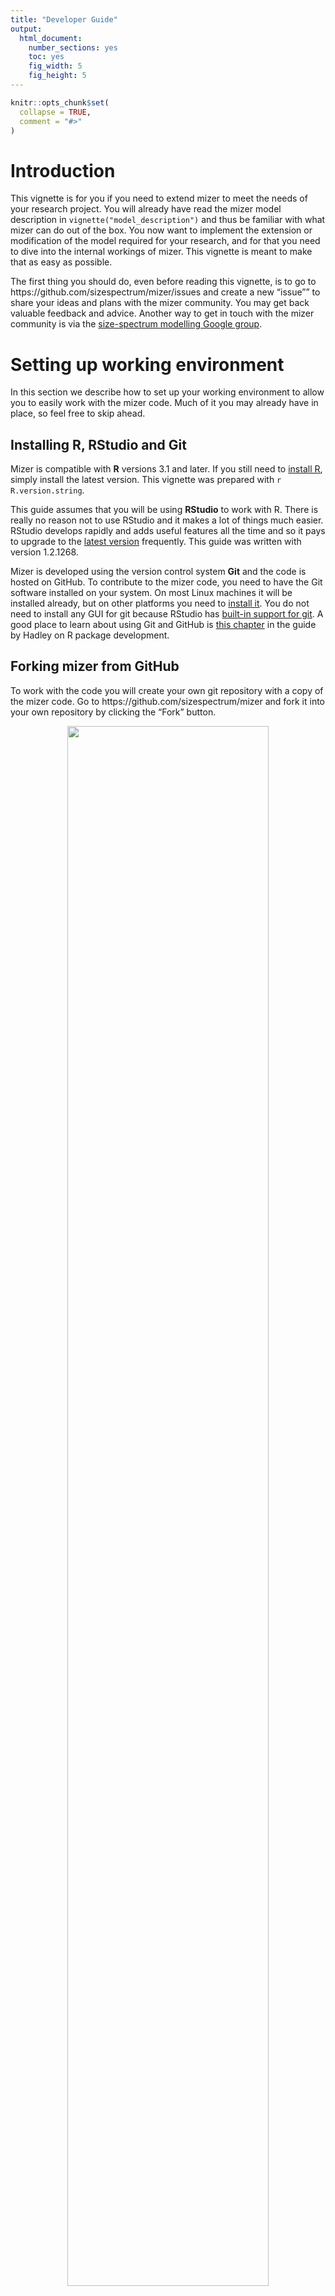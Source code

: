 ```yaml
---
title: "Developer Guide"
output:
  html_document:
    number_sections: yes
    toc: yes
    fig_width: 5
    fig_height: 5
---
```


```r
knitr::opts_chunk$set(
  collapse = TRUE,
  comment = "#>"
)
```

# Introduction

This vignette is for you if you need to extend mizer 
to meet the needs of your research project. 
You will already have read the mizer model description in
`vignette("model_description")`
and thus be familiar with what mizer can do out of the box.
You now want to implement the extension or modification of the
model required for your research, and for that you need to dive into 
the internal workings of mizer. This vignette is meant to make
that as easy as possible.

The first thing you should do, even before reading this vignette, is to
go to https://github.com/sizespectrum/mizer/issues and create a new "issue""
to share your ideas and plans with the mizer community. You may get back 
valuable feedback and advice. Another way to get in touch with the
mizer community is via the [size-spectrum modelling Google group](https://groups.google.com/forum/#!forum/size-spectrum-models).


# Setting up working environment
In this section we describe how to set up your working environment
to allow you to easily work with the mizer code. Much of it you
may already have in place, so feel free to skip ahead.

## Installing R, RStudio and Git

Mizer is compatible with __R__ versions 3.1 and later.
If you still need to [install R](https://cran.r-project.org/), simply install 
the latest version. This vignette was prepared with
`r R.version.string`.

This guide assumes that you will be using __RStudio__ to work with R. There is
really no reason not to use RStudio and it makes a lot of things much easier.
RStudio develops rapidly and adds useful features all the time and so it pays 
to upgrade to the [latest version](https://www.rstudio.com/products/rstudio/download/preview/) 
frequently. This guide was written with version 1.2.1268.

Mizer is developed using the version control system __Git__ and the code is hosted
on GitHub. To contribute to the mizer code, you need to have the Git software
installed on your system. On most Linux machines it will be installed already,
but on other platforms you need to
[install it](http://happygitwithr.com/install-git.html). You do not need to install
any GUI for git because RStudio has 
[built-in support for git](https://support.rstudio.com/hc/en-us/articles/200532077-Version-Control-with-Git-and-SVN). 
A good place to learn about using Git and GitHub is 
[this chapter](http://r-pkgs.had.co.nz/git.html) 
in the guide by Hadley on R package development.

## Forking mizer from GitHub

To work with the code you will create your own git repository with a copy of the mizer code. Go to https://github.com/sizespectrum/mizer and fork it into your own repository by clicking the "Fork" button.

<center>
![](images/fork.png){width=80%}
</center>

You will be prompted to log in to GitHub. If you do not yet have an account, 
you need to create one for yourself.

Once you have your own fork of the mizer repository, you create a local copy on
whichever machine you work on. You can do this from within RStudio. For this you
click on the "Project" drop-down and then select "New Project...".

<center>
![](images/new_project.png){width=80%}
</center>

This will bring up a dialog box where you select "Version Control".
<center>
![](images/version_control.png){width=50%}
</center>

Provided you have Git installed and RStudio was able to find it you can then
choose "Git" on the next dialog box.

<center>
![](images/git.png){width=50%}
</center>

If the Git option is not showing, the you need to troubleshoot, and perhaps
https://happygitwithr.com/rstudio-see-git.html helps.

In the next dialog box you let RStudio know where to find your fork.
<center>
![](images/repository.png){width=50%}
</center>

To find the correct repository URL you go back to GitHub to the front page of 
the repository that was created when you forked the official mizer repository.
There you will find a "Clone or download" button which when clicked will
reveal the repository URL. Make sure that you are on the page of your fork of
the repository. The URL should contain your GitHub username.
<center>
![](images/repro_url.png){width=80%}
</center>

You can copy that to the clipboard by pressing the
button next to the URL and then paste it back into the RStudio dialog box.
In that dialog box you can also change where RStudio stores the repository on
your machine. Choose anywhere convenient. Then click "Create Project".


## Setting up RStudio developer tools

To work with R packages as a developer, you will need to
[install additional tools](https://support.rstudio.com/hc/en-us/articles/200486498-Package-Development-Prerequisites). 

Once you have these tools in place, you should install the devtools and roxygen2 packages with
```r
install.packages(c("devtools", "roxygen2"))
```

You are now all set to develop R packages, and 
[RStudio makes this extra easy](https://support.rstudio.com/hc/en-us/articles/200486488-Developing-Packages-with-RStudio). There is even a cheat sheet "Package Development with devtools" accessible from the Help menu in RStudio.

To set things up, click on Build -> More -> Configure Build Tools.

<center>
![](images/build_tools.png)
</center>

In the resulting dialog box, tick the checkboxes "Use devtools package functions if available" and "Generate documentation with roxygen" and then click on "Configure".

<center>
![](images/roxygen.png){width=50%}
</center>

This will open another dialog box where you tick "Install and Restart".

<center>
![](images/tick.png){width=40%}
</center>

Hit "OK". While you are on the Project Options dialog box, click on
"Code Editing" and then check "Insert spaces for tabs" and set "Tab width"
to 4, because that is the convention the mizer code follows.

<center>
![](images/tabs.png){width=50%}
</center>

## Installing mizer
You are now ready to install the mizer package using the development code from
GitHub. First you should do this with the command
```r
devtools::install_github("sizespectrum/mizer")
```
This will automatically also install all the other packages that mizer depends
on. However this uses the version of the code in the official mizer repository
on GitHub, not your local copy of the code. Once you have made changes to your
local code, you will want to install mizer using that code. To do this 
go to the "Build" tab in RStudio and click on "Install and Restart" or
alternatively use the keyboard shortcut Ctrl+Shift+B.
<center>
![](images/build.png)
</center>

You can watch the progress in the "Build" tab. Once the build has completed, you will see that in the console RStudio automatically runs
```r
library(mizer)
```
to load you freshly built mizer package. 
You will want to click "Install and Restart" whenever you have changed your
local code.

# Working with git

You will be making your code changes in your fork of the mizer code (we are
using the so-called Fork & Pull model). From time to time you will want to
interact with the main mizer repository in two ways:

1. You will want to contribute some of your code back to the mizer project, so
that it benefits others and also so that it gets automatically included in
future releases.

2. You will want to be able to merge new developments made in mizer by others
into your code base.

This interaction is made possible with git and GitHub. 

It initially takes a bit
of effort to get the hang of how this works. Therefore here we will take you
through a little exercise that will see you create a feature branch, make a
change to a mizer file, commit that file and push it to GitHub, and then make a
pull request to contribute the change back to the core mizer code. The change
that you will be making consists of adding your name to the list of people who
have set up a fork of mizer.

We assume that you have checked out your mizer fork to your local computer
as described in the section [Forking mizer from GitHub](#forking-mizer-from-github).

## Creating a branch
At this point you will be on the "master" branch of your repository. The code
in this branch of your repository is a perfect copy of the code in the master
branch of the main mizer repository at https://github.com/sizespectrum/mizer.
You should always keep it that way and not commit any changes to this branch.

You should do all our development work in branches that have been branched off
from the master branch. When you start working on a feature or on a bug fix, start a new branch with a
name suggestive of the feature or fix. In this example, where you will be adding
your info to the list of people who have set up a fork of mizer, let's call the
branch "add_my_info".

To create the new branch, first make sure you have selected the master branch
on the "Switch branch" dropdown in RStudio Git panel and then click the button
to the left of that dropdown.
<center>
![](images/new_branch_button.png){width=30%}
</center>

In the dialog box enter the name for your new branch: "add_my_info". Leave 
the remote as "origin" and make sure the "Sync branch with remote" checkbox is
ticked. This means that the new branch will be created not only on your local
repository but also on your GitHub repository. Click "Create". You are now on
a new branch in your repository, but so far this branch contains only exactly
the same content as the master branch that you have branched off from.

## Editing a file

Next you will make an edit to a file. In the "Files" tab in RStudio, navigate
to the "vignette" subdirectory and click on the name "developer_vignette.Rmd".
That will open that file in the Source editor pane. That file is the source
file for this developer guide, written in [RMarkdown](https://rmarkdown.rstudio.com/) format.

A good way to navigate within files is to use the document outline which will
be displayed when you hit the right-most icon on the editor pane toolbar.
<center>
![](images/outline.png){width=30%}
</center>

You will find the subheading "People with a mizer fork" towards the bottom of
the outline. Clicking on it will move to the corresponding section of the file.
You can now add another bullet point with your name and interests. 

This is an RMarkdown file, so you can compile it by clicking on the "Knit"
button on the editor toolbar. This will also save your changes to the disk.
After a short while the resulting html file will be displayed in an RStudio
viewer which will allow you to check the formatting of your bullet point.

If you had made changes to the actual R code of mizer, then you would of course
also rebuild mizer from that new code by clicking "Install and Restart" on
the "Build" pane of RStudio to test it, and would in particular run the
automated unit tests by hitting Ctrl+Shift+T.

## Commiting your changes

So far you have only saved your changes to your local disc, but have not yet
committed it to your local repository. To do that you click on the "Commit"
button on the toolbar in the "Git" pane in RStudio:
<center>
![](images/commit_button.png){width=40%}
</center>

This will pop up a screen like the following:
<center>
![](images/commit.png){width=70%}
</center>

The blue M to the left of the file vignettes/developer_vignette.Rmd indicates 
that this file has been modified on your hard disc. The files with the question
mark are files that are in the project directory but not part of the repository.
You now tick the file that you want to commit to the repository. In the above
screenshot the file vignettes/developer_vignette.Rmd has already been selected
and as a consequence, the lower half of the pop-up window shows the modifications
that have been made in the file. You should see your additions in green.

At the top right of the pop-up window you enter the commit message that will
allow you and others later to understand the purpose of this commit. It is
really useful to put a meaningful message here. The first time you make a commit
to a new branch, you may want to write an extended commit message that explains
what the new branch is for.

When you are happy with everything, hit the "Commit" button. Now your changes
are forever saved in the history of your local repository.

## Pushing and pulling

So far you have only committed your changes to the local repository on your
computer. The changes have not yet been synchronised with your repository on
GitHub. To do that, you click on the "Push" button on the toolbar of
the "Git" pane, the one that looks like an up arrow. A window will pop up that
will confirm if that push worked alright. You can then close that window.

It may be that you have several computers on which you work an you can have a
local repository on every one of them. In that scenario, it may be that you 
have pushed changes onto your GitHub repository from another computer. You will
then not be able to push your new changes from your current computer until you have
pulled those changes onto your current computer. You do that by hitting the
"Pull" button that looks like a down arrow right next to the "Push" button.
That will incorporate any changes from GitHub into your local repository and
this will generally go smoothly. Only in the case where you have edited the 
same lines of the same file on different machines can you run into conflicts
that git can not resolve automatically. In order to avoid such conflicts,
you should pull and push frequently.

After you have pushed your changes, you will be able to see them also on GitHub.
If you go to the home page of your GitHub repository you will see a comment
that you made a commit a little while ago.


## Making a pull request

Once a feature is developed and tested, you will want to merge it into the master
branch of the upstream repository at https://github.com/sizespectrum/mizer. 
You can however not push your changes directly to that repository. Instead you
create a HitHub pull request. 
This will then get a code review from another mizer developer before one of the
developers with write access to the main repository merges your changes.

Due to this extra code review before any changes are integrated into the core
mizer code, you do not have to be hesitant with making pull requests. In case
there is anything wrong with your changes, you will get friendly feedback from
other developers. You can then make more changes and commit them to the same
branch and your pull request will automatically get updated.

The pull request is easy to create using the github web interface:

1. Go to the home page of your forked repository on Github
2. Select the branch via the "Branch" drop-down.
3. Click the "New pull request" button next to that drop-down.

Go ahead an create a pull request for your "add_my_info" branch.

Once your pull request has been reviewed and accepted by a developer and your
changes have thus been merged into the upstream master branch, you can
delete your development branch. There is a delete button on github to delete a
branch (for example on the page listing all your branches). You also need to
delete the branch separately in your local repository by issuing
```
git branch -d add_my_info
```
from the terminal, where `add_my_info' is the name of the development branch. 
In addition you may want to tell your local repository that the
remote branch has disappeared as well:
```
git remote prune origin
```
Otherwise it will stay in RStudio's list of remote branches.

## Merging from upstream

Once your pull request, or any pull request by anyone else with a mizer fork, has been merged into the upstream repository, the master
branch in your fork is no longer in sync with the upstream master branch.
So you will want to merge those upstream changes into our master branch.
To do that you can use the "Terminal" pane in RStudio, where you execute the
following git commands:
```
git fetch upstream
git checkout master
git merge upstream/master
```
Again, unless you locally changed the same line in the same file that someone
else changed in the upstream repository, the merging will be automatic.
You should then push the merged master branch back to your GitHub repository
with the "Push" button.

If you get an error when attempting to fetch from upstream then the upstream
repository may not yet have been set for your repository. You can check with
```
git remote -v
```
If that does not list an upstream, then execute the command
```
git remote add upstream https://github.com/sizespectrum/mizer.git
```
and then try the above again.

The first time you go through all the above steps, you will think that you will
never grow to like git. What a lot of fuss. What a circuitous route for your 
change to make it into the master branch of your GithHub repository:

1. from your editor to your harddrive
2. from your harddrive into your development branch in your local repository via Commit
3. from you local repository to your GitHub repository via Push
4. from your GitHub repository to the main mizer repository via Pull Request
5. from the main mizer repository to you local master branch via merge
6. from your local master branch to the master branch of your GitHub repository via Push

But this is the best system software developers have come up with to allow
many people to collaborate on the same code.

You may have more than one development branch because you may be working on
several features at the same time or some of your features are still waiting
to have their pull request merged. In that case,
after merging the upstream changes into our master branch, you may also want to
merge them from your master branch into some of your development branches. For
that you just go to the development branch and do
```
git merge master
```

# Contributor guidelines

## Coding style
[Google's R Style Guide](https://google.github.io/styleguide/Rguide.xml)

[The tidyverse style guide](http://style.tidyverse.org/)

## Always write tests for your code
We use [testthat](http://testthat.r-lib.org/) and
[shinytest](https://rstudio.github.io/shinytest/articles/shinytest.html).
The test are in the directory `tests/testthat`. 

Some tests compare the results of calculations to the results the code gave in
the past, using the `testthat::expect_known_value()` test. The past values are stored in
tests/testthat/values. If one of the tests gives a value that is different from
the stored value, then the test throws an error *and* overwrites the stored
value with the new result. The second time the test is run, it then no longer
fails. Luckily the original values will still be in the git repository. So after
you think you have fixed the error that led to the wrong result, you should
revert to the old stored values before re-running the test. Reverting to the old
stored values is easy: Just go to the Git tab in RStudio, select the changed
files in `tests/testthat/values` (select, not tick), then right-click and choose
Revert.

When a plot has changed, the error message from `testthat::expect_known_value()`
is not particularly useful, because it compares two ggplot objects. In this 
case you should carefully compare the plots by eye. To view the old plot you 
have to first revert the file in `tests/testthat/values` and then load the plot
from that file with `readRDS("tests/testthat/values/name_of_plot_function")`.

It may be that the change in the result of a calculation is intended, perhaps
because your new code is more accurate than the old code. If you are 100%
certain of this, but only then, should you commit the changed files in
tests/testthat/values, so that these new values form the basis of future
comparison tests.


# Finding your way around the mizer code

This section is still in an early stage of development.

Mizer is organised in a modular fashion. It is separated into setup functions,
simulation functions, and analysis and plotting functions. 

There are several different functions for setting up a `MizerParams` object for
specifying various concrete models. These setup functions make various 
simplifying assumptions about the model parameters to reduce the amount of
information that needs to be specified. This usually takes the form of
assuming allometric scaling laws. 

The core of mizer is the `project()` function
that runs a simulation of the size-spectrum model. It takes a specification
of the model contained in an object of type `MizerParams` and returns the
results of the simulation in an object of type `MizerSim`.

There are many functions for analysing and plotting the results of a mizer
simulation contained in a `MizerSim` object.

The `MizerParams` and `MizerSim` objects are S4 objects,
meaning that their slots are rigorously defined and are accessed with the '@'
notation. You do not need to learn about S4 classes in order to understand the
mizer code, because the code avoids using S4 methods. In the presentation
below we assume that the `MizerParams` object is called `params` and the
`MixerSim` object is called `sim`.


## The MizerParams class
An object of class 'MizerParams' holds all the information needed for the
'project()' function to simulate a model. 

### Adding a new slot
If you need to add a new slot to the MizerParams class, you need to make the following additions in the file `MizerParams-class.R`:

1. Go to the section "Class definition" and add a
  description of you new slot with @slot.
2. Add an entry in the `slots` list inside `setClass`.
3. In the function `emptyParams()` go to the section "Make object" and inside
  the call to `new()` provide a default value for your slot. If your slot holds
  an array, then it is conventional in mizer to already give it the correct
  dimensions and dimnames here, if possible.

What exactly to put into these places is usually clear in analogy to what is
already there for other similar slots.

<!--

## The project methods

## The MizerSim object

## Shiny apps



-->

# Specialised topics

## Size of git repo
We should try to avoid committing too many very large files to the git
repository, because the larger the repository the longer it takes to download.
Currently (September 2019) the repository is still at a manageable 110 MiB.
The best way to check the size of the repository is with the git-sizer, see
https://github.com/github/git-sizer/

We are currently storing the mizer website in the mizer repository (in the docs
subdirectory). That is convenient, partly because that is where pkgdown puts it
by default and GitHub serves it from there. However in the future we might
consider moving the website to its own repository.


## People with a mizer fork

Here we information about the [people who have made a mizer
fork](https://github.com/sizespectrum/mizer/network/members). If your name is
not on the list below, please add it, together with a bit of info about your
interests. How to make the edit and how to commit it and contribute it back is
explained in the section [Working with git](#working-wit-git).

* [__Gustav Delius__](https://github.com/gustavdelius) 
Maintainer of the mizer package. Interested in building a
mizer community and developing the mizer code to be as user-friendly as
possible while at the same time being sufficiently flexible and extendable 
for new research.

* [__Mariella Canales__](https://github.com/Mlla) Interested in a multispecies
size-based analysis for the pelagic fish community off Northern Chile.

